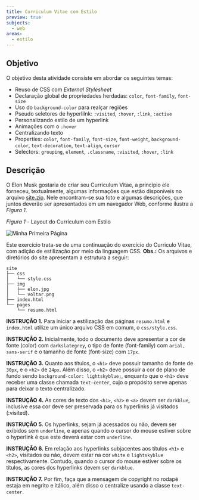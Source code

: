 ```yaml
---
title: Curriculum Vitae com Estilo
preview: true
subjects:
  - web
areas:
  - estilo
---
```



## Objetivo

O objetivo desta atividade consiste em abordar os seguintes temas:

- Reuso de CSS com *External Stylesheet*
- Declaração global de propriedades herdadas: `color`, `font-family`, `font-size`
- Uso do `background-color` para realçar regiões
- Pseudo seletores de hyperlilnk: `:visited`, `:hover`, `:link`, `:active`
- Personalizando estilo de um hyperlink
- Animações com o `:hover`
- Centralizando texto
- Properties: `color`, `font-family`, `font-size`, `font-weight`, `background-color`, `text-decoration`, `text-align`, `cursor`
- Selectors: `grouping`, `element`, `.classname`, `:visited`, `:hover`, `:link`

## Descrição

O Elon Musk gostaria de criar seu Curriculum Vitae, a princípio ele forneceu, textualmente, algumas informações que estão disponíveis no arquivo [site.zip](site.zip). Nele encontram-se sua foto e algumas descrições, que juntos deverão ser apresentados em um navegador Web, conforme ilustra a *Figura 1*.

*Figura 1* - Layout do Currículum com Estilo

<Image src={screen} alt="Minha Primeira Página" />

Este exercício trata-se de uma continuação do exercício do Curriculo Vitae, com adição de estilização por meio da linguagem CSS. **Obs.:** Os arquivos e diretórios do site apresentam a estrutura a seguir:

```
site
├── css
│   └── style.css
├── img
│   ├── elon.jpg
│   └── voltar.png
├── index.html
└── pages
    └── resumo.html
```

**INSTRUÇÃO 1.** Para iniciar a estilização das páginas `resumo.html` e `index.html` utilize um único arquivo CSS em comum, o  `css/style.css`.

**INSTRUÇÃO 2.** Inicialmente, todo o documento deve apresentar a cor de fonte (color) com `darkslategrey`, o tipo de fonte (font-family) com `arial, sans-serif` e o tamanho de fonte (font-size) com `17px`.

**INSTRUÇÃO 3.** Quanto aos títulos, o `<h1>` deve possuir tamanho de fonte de `30px`, e o `<h2>` de `24px`. Além disso, o `<h2>` deve possuir a cor de plano de fundo sendo `background-color: lightskyblue;`, enquanto que o `<h1>` deve receber uma classe chamada `text-center`, cujo o propósito serve apenas para deixar o texto centralizado.

**INSTRUÇÃO 4.** As cores de texto dos `<h1>`, `<h2>` e `<a>` devem ser `darkblue`, inclusive essa cor deve ser preservada para os hyperlinks já visitados (:visited).

**INSTRUÇÃO 5.** Os hyperlinks, sejam já acessados ou não, devem ser exibidos sem `underline`, e apenas quando o cursor do mouse estiver sobre o hyperlink é que este deverá estar com `underline`.

**INSTRUÇÃO 6.** Em relação aos hyperlinks subjacentes aos títulos `<h1>` e `<h2>`, visitados ou não, devem estar na cor `white` e `lightskyblue` respectivamente. Contudo, quando o cursor do mouse estiver sobre os títulos, as cores dos hyperlinks devem ser `darkblue`.

**INSTRUÇÃO 7.** Por fim, faça que a mensagem de copyright no rodapé estaja em negrito e itálico, além disso o centralize usando a classe `text-center`.

